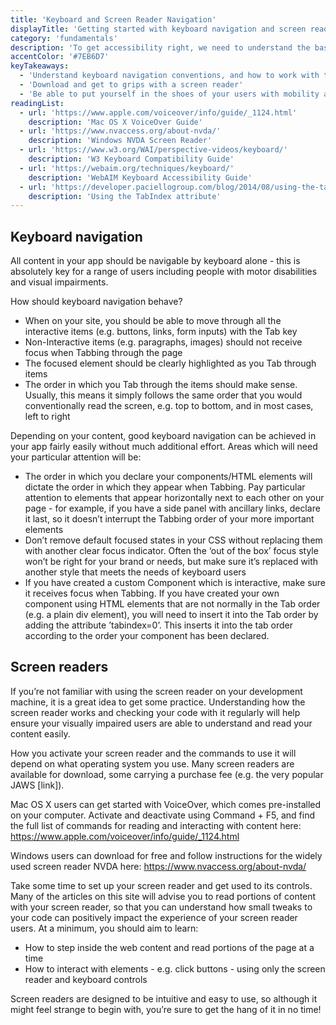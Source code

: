 ```yaml
---
title: 'Keyboard and Screen Reader Navigation'
displayTitle: 'Getting started with keyboard navigation and screen readers'
category: 'fundamentals'
description: 'To get accessibility right, we need to understand the basics of how diverse users are going to engage with our apps, so it’s time to get familiar with your keyboard and your screen reader.'
accentColor: '#7EB6D7'
keyTakeaways:
  - 'Understand keyboard navigation conventions, and how to work with them'
  - 'Download and get to grips with a screen reader'
  - 'Be able to put yourself in the shoes of your users with mobility and visual impairments'
readingList:
  - url: 'https://www.apple.com/voiceover/info/guide/_1124.html'
    description: 'Mac OS X VoiceOver Guide'
  - url: 'https://www.nvaccess.org/about-nvda/'
    description: 'Windows NVDA Screen Reader'
  - url: 'https://www.w3.org/WAI/perspective-videos/keyboard/'
    description: 'W3 Keyboard Compatibility Guide'
  - url: 'https://webaim.org/techniques/keyboard/'
    description: 'WebAIM Keyboard Accessibility Guide'
  - url: 'https://developer.paciellogroup.com/blog/2014/08/using-the-tabindex-attribute/'
    description: 'Using the TabIndex attribute'
---
```


## Keyboard navigation

All content in your app should be navigable by keyboard alone - this is absolutely key for a range of users including people with motor disabilities and visual impairments.

How should keyboard navigation behave?

- When on your site, you should be able to move through all the interactive items (e.g. buttons, links, form inputs) with the Tab key
- Non-Interactive items (e.g. paragraphs, images) should not receive focus when Tabbing through the page
- The focused element should be clearly highlighted as you Tab through items
- The order in which you Tab through the items should make sense. Usually, this means it simply follows the same order that you would conventionally read the screen, e.g. top to bottom, and in most cases, left to right

Depending on your content, good keyboard navigation can be achieved in your app fairly easily without much additional effort. Areas which will need your particular attention will be:

- The order in which you declare your components/HTML elements will dictate the order in which they appear when Tabbing. Pay particular attention to elements that appear horizontally next to each other on your page - for example, if you have a side panel with ancillary links, declare it last, so it doesn’t interrupt the Tabbing order of your more important elements
- Don’t remove default focused states in your CSS without replacing them with another clear focus indicator. Often the ‘out of the box’ focus style won’t be right for your brand or needs, but make sure it’s replaced with another style that meets the needs of keyboard users
- If you have created a custom Component which is interactive, make sure it receives focus when Tabbing. If you have created your own component using HTML elements that are not normally in the Tab order (e.g. a plain div element), you will need to insert it into the Tab order by adding the attribute ’tabindex=0’. This inserts it into the tab order according to the order your component has been declared.

## Screen readers

If you’re not familiar with using the screen reader on your development machine, it is a great idea to get some practice. Understanding how the screen reader works and checking your code with it regularly will help ensure your visually impaired users are able to understand and read your content easily.

How you activate your screen reader and the commands to use it will depend on what operating system you use. Many screen readers are available for download, some carrying a purchase fee (e.g. the very popular JAWS [link]).

Mac OS X users can get started with VoiceOver, which comes pre-installed on your computer. Activate and deactivate using Command + F5, and find the full list of commands for reading and interacting with content here: https://www.apple.com/voiceover/info/guide/_1124.html

Windows users can download for free and follow instructions for the widely used screen reader NVDA here: https://www.nvaccess.org/about-nvda/

Take some time to set up your screen reader and get used to its controls. Many of the articles on this site will advise you to read portions of content with your screen reader, so that you can understand how small tweaks to your code can positively impact the experience of your screen reader users. At a minimum, you should aim to learn:

- How to step inside the web content and read portions of the page at a time
- How to interact with elements - e.g. click buttons - using only the screen reader and keyboard controls

Screen readers are designed to be intuitive and easy to use, so although it might feel strange to begin with, you’re sure to get the hang of it in no time!
